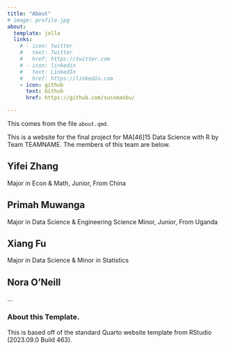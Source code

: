 ```yaml
---
title: "About"
# image: profile.jpg
about:
  template: jolla
  links:
    # - icon: twitter
    #   text: Twitter
    #   href: https://twitter.com
    # - icon: linkedin
    #   text: LinkedIn
    #   href: https://linkedin.com
    - icon: github
      text: Github
      href: https://github.com/sussmanbu/

---
```



This comes from the file `about.qmd`.

This is a website for the final project for MA[46]15 Data Science with R by Team TEAMNAME.
The members of this team are below.

## Yifei Zhang
Major in Econ & Math, Junior, From China

## Primah Muwanga 
Major in Data Science & Engineering Science Minor, Junior, From Uganda

## Xiang Fu
Major in Data Science & Minor in Statistics

## Nora O'Neill
...

<!-- Please leave in the information below -->

### About this Template.

This is based off of the standard Quarto website template from RStudio (2023.09.0 Build 463).
